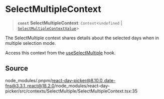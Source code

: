 # SelectMultipleContext

<a id="undefined" name="undefined"></a>

> **`const`** **SelectMultipleContext**: `Context`\<`undefined` \| [`SelectMultipleContextValue`](/docs/api/main/interfaces/SelectMultipleContextValue.md)\>

The SelectMultiple context shares details about the selected days when in
multiple selection mode.

Access this context from the [useSelectMultiple](/docs/api/main/functions/useSelectMultiple.md) hook.

## Source

node\_modules/.pnpm/react-day-picker@8.10.0\_date-fns@3.3.1\_react@18.2.0/node\_modules/react-day-picker/src/contexts/SelectMultiple/SelectMultipleContext.tsx:35
